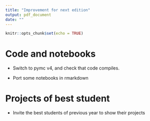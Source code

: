 ```yaml
---
title: "Improvement for next edition"
output: pdf_document
date: ""
---
```


```r
knitr::opts_chunk$set(echo = TRUE)
```

# Code and notebooks

* Switch to pymc v4, and check that code compiles.

* Port some notebooks in rmarkdown

# Projects of best student

* Invite the best students of previous year to show their projects